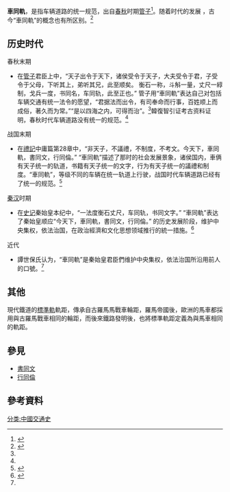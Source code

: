 '''車同軌'''，是指车辆道路的统一规范，出自[[春秋时期|春秋]]时期[[管子_(書)|管子]]<ref name=":1">{{Cite web|url=http://ctext.org/guanzi/jun-chen-i/zhs|title=管子|accessdate=2017年6月25日|author=[[管子|管子]]|date=[[春秋时期|春秋时期]]|publisher=中国哲学书电子化计划}}</ref>。随着时代的发展 ，古今“車同軌”的概念也有所区别。<ref name=":0">{{Cite journal|title=秦始皇的「車同軌，書同文」新評>的新評|author=韓復智|url=http://140.112.142.79/publish/abstract_e.asp?Lang=Chi&paper=%B9%EF%3C%AF%B3%A9l%AC%D3%AA%BA%A1u%A8%AE%A6P%ADy%A1A%AE%D1%A6P%A4%E5%A1v%B7s%B5%FB%3E%AA%BA%B7s%B5%FB|journal=臺大歷史學報|issue=第17期|doi=|others=|year=1992年|volume=|page=19-42|pmid=}}</ref>

==历史时代==
春秋末期
*在[[管子_(書)|管子]]君臣上中，“天子出令于天下，诸侯受令于天子，大夫受令于君，子受令于父母，下听其上，弟听其兄，此至顺矣。 衡石一称，斗斛一量，丈尺一綧制，戈兵一度，书同名，车同轨，此至正也。” 管子用“車同軌”表达自己对包括车辆交通有统一法令的愿望，“君据法而出令，有司奉命而行事，百姓顺上而成俗，著久而为常。”“是以四海之内，可得而治”。<ref name=":1" />韓復智引证考古资料证明，春秋时代车辆道路没有统一的规范。<ref name=":2" />
战国末期
*在[[禮記|禮記]]中庸篇第28章中，“非天子，不議禮，不制度，不考文。今天下，車同軌，書同文，行同倫。” “車同軌”描述了那时的社会发展景象，诸侯国内，車俩有天子统一的轨道，书籍有天子统一的文字，行为有天子统一的議禮和制度。“車同軌”，等级不同的车辆在统一轨道上行驶，战国时代车辆道路已经有了统一的规范。<ref>{{Cite web|url=https://zh.wikisource.org/wiki/%E7%A6%AE%E8%A8%98/%E4%B8%AD%E5%BA%B8|title=礼记中庸|accessdate=2017年6月25日|author=儒家学者|date=[[战国|战国]]|publisher=}}</ref>
[[秦汉|秦汉]]时期
*在[[史记|史记]]秦始皇本纪中，“一法度衡石丈尺，车同轨，书同文字。” “車同軌”表达了秦始皇顺应“今天下，車同軌，書同文，行同倫。” 的历史发展阶段，维护中央集权，依法治国，在政治經濟和文化思想领域推行的統一措施。<ref name=":2">{{Cite journal|title=秦始皇「車同軌」的問題|author=韓復智|url=http://140.112.142.79/publish/abstract_e.asp?Lang=Chi&paper=%AF%B3%A9l%AC%D3%A1u%A8%AE%A6P%ADy%A1v%AA%BA%B0%DD%C3D|journal=臺大歷史學報|issue=|doi=|others=|year=1989|volume=|page=1-28|pmid=}}</ref>
近代
*譚世保氏认为，“車同軌”是秦始皇君臣們维护中央集权，依法治国所沿用前人的口號。<ref name=":0" />
==其他==
現代鐵道的[[標準軌|標準軌]]軌距，傳承自古羅馬馬戰車輪距，羅馬帝國後，歐洲的馬車都採用與古羅馬戰車相同的輪距，而後來鐵路發明後，也將標準軌距定義為與馬車相同的軌距。

== 參見 ==

* [[书同文|書同文]]
* [[行同倫|行同倫]]

==參考資料==
{{reflist}}

{{秦朝历史事件}}

[[分类:中國交通史|分类:中國交通史]]